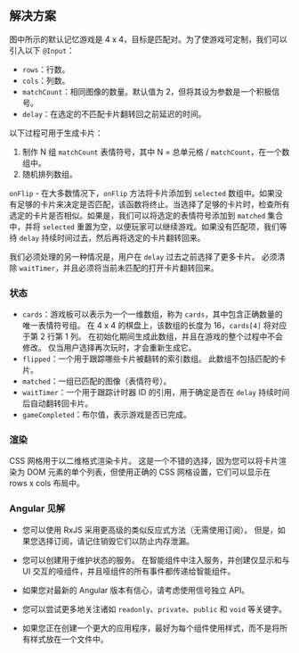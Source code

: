 
## 解决方案

图中所示的默认记忆游戏是 4 x 4，目标是匹配对。为了使游戏可定制，我们可以引入以下 `@Input`： 

* `rows`：行数。
* `cols`：列数。
* `matchCount`：相同图像的数量。默认值为 2，但将其设为参数是一个积极信号。
* `delay`：在选定的不匹配卡片翻转回之前延迟的时间。

以下过程可用于生成卡片：

1. 制作 N 组 `matchCount` 表情符号，其中 N = 总单元格 / `matchCount`，在一个数组中。
2. 随机排列数组。

`onFlip` - 在大多数情况下，`onFlip` 方法将卡片添加到 `selected` 数组中。如果没有足够的卡片来决定是否匹配，该函数将终止。当选择了足够的卡片时，检查所有选定的卡片是否相似。如果是，我们可以将选定的表情符号添加到 `matched` 集合中，并将 `selected` 重置为空，以便玩家可以继续游戏。如果没有匹配项，我们等待 `delay` 持续时间过去，然后再将选定的卡片翻转回来。

我们必须处理的另一种情况是，用户在 `delay` 过去之前选择了更多卡片。 必须清除 `waitTimer`，并且必须将当前未匹配的打开卡片翻转回来。

### 状态

* `cards`：游戏板可以表示为一个一维数组，称为 `cards`，其中包含正确数量的唯一表情符号组。 在 4 x 4 的棋盘上，该数组的长度为 16，`cards[4]` 将对应于第 2 行第 1 列。 在初始化期间生成此数组，并且在游戏的整个过程中不会修改。 仅当用户选择再次玩时，才会重新生成它。
* `flipped`：一个用于跟踪哪些卡片被翻转的索引数组。 此数组不包括匹配的卡片。
* `matched`：一组已匹配的图像（表情符号）。
* `waitTimer`：一个用于跟踪计时器 ID 的引用，用于确定是否在 `delay` 持续时间后自动翻转回卡片。
* `gameCompleted`：布尔值，表示游戏是否已完成。

### 渲染

CSS 网格用于以二维格式渲染卡片。 这是一个不错的选择，因为您可以将卡片渲染为 DOM 元素的单个列表，但使用正确的 CSS 网格设置，它们可以显示在 rows x cols 布局中。

### Angular 见解

* 您可以使用 RxJS 采用更高级的类似反应式方法（无需使用订阅）。 但是，如果您选择订阅，请记住销毁它们以防止内存泄漏。

* 您可以创建用于维护状态的服务。 在智能组件中注入服务，并创建仅显示和与 UI 交互的哑组件，并且哑组件的所有事件都传递给智能组件。

* 如果您对最新的 Angular 版本有信心，请考虑使用信号独立 API。

* 您可以尝试更多地关注诸如 `readonly`、`private`、`public` 和 `void` 等关键字。

* 如果您正在创建一个更大的应用程序，最好为每个组件使用样式，而不是将所有样式放在一个文件中。

<TestCases />
